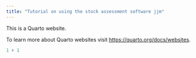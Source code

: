 ```yaml
---
title: "Tutorial on using the stock assessment software jjm"
---
```


This is a Quarto website.

To learn more about Quarto websites visit <https://quarto.org/docs/websites>.

```r
1 + 1
```
